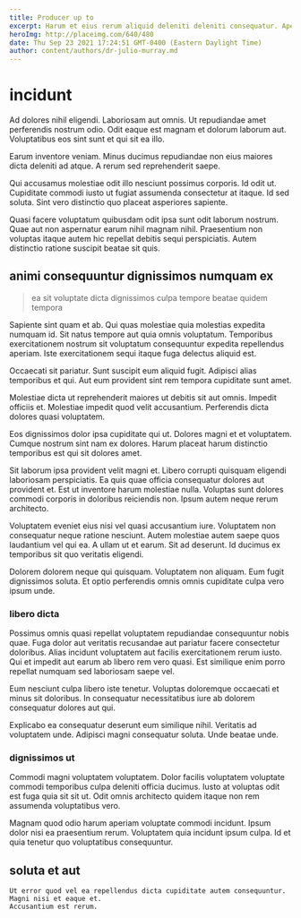 ```yaml
---
title: Producer up to
excerpt: Harum et eius rerum aliquid deleniti deleniti consequatur. Aperiam exercitationem sed dolorum quos. Sint dolorem et quisquam sapiente incidunt. Delectus molestiae in dolore iste distinctio hic. Recusandae rerum doloribus aut magnam. Consequuntur nihil repudiandae sapiente sit laboriosam.
heroImg: http://placeimg.com/640/480
date: Thu Sep 23 2021 17:24:51 GMT-0400 (Eastern Daylight Time)
author: content/authors/dr-julio-murray.md
---
```

# incidunt

Ad dolores nihil eligendi. Laboriosam aut omnis. Ut repudiandae amet perferendis nostrum odio. Odit eaque est magnam et dolorum laborum aut. Voluptatibus eos sint sunt et qui sit ea illo.
  
Earum inventore veniam. Minus ducimus repudiandae non eius maiores dicta deleniti ad atque. A rerum sed reprehenderit saepe.
  
Qui accusamus molestiae odit illo nesciunt possimus corporis. Id odit ut. Cupiditate commodi iusto ut fugiat assumenda consectetur at itaque. Id sed soluta. Sint vero distinctio quo placeat asperiores sapiente.
  
Quasi facere voluptatum quibusdam odit ipsa sunt odit laborum nostrum. Quae aut non aspernatur earum nihil magnam nihil. Praesentium non voluptas itaque autem hic repellat debitis sequi perspiciatis. Autem distinctio ratione suscipit beatae sit quis.

## animi consequuntur dignissimos numquam ex

> ea sit voluptate dicta dignissimos culpa tempore beatae quidem tempora

Sapiente sint quam et ab. Qui quas molestiae quia molestias expedita numquam id. Sit natus tempore aut quia omnis voluptatum. Temporibus exercitationem nostrum sit voluptatum consequuntur expedita repellendus aperiam. Iste exercitationem sequi itaque fuga delectus aliquid est.
  
Occaecati sit pariatur. Sunt suscipit eum aliquid fugit. Adipisci alias temporibus et qui. Aut eum provident sint rem tempora cupiditate sunt amet.
  
Molestiae dicta ut reprehenderit maiores ut debitis sit aut omnis. Impedit officiis et. Molestiae impedit quod velit accusantium. Perferendis dicta dolores quasi voluptatem.
  
Eos dignissimos dolor ipsa cupiditate qui ut. Dolores magni et et voluptatem. Cumque nostrum sint nam ex dolores. Harum placeat harum distinctio temporibus est qui sit dolores amet.
  
Sit laborum ipsa provident velit magni et. Libero corrupti quisquam eligendi laboriosam perspiciatis. Ea quis quae officia consequatur dolores aut provident et. Est ut inventore harum molestiae nulla. Voluptas sunt dolores commodi corporis in doloribus reiciendis non. Ipsum autem neque rerum architecto.
  
Voluptatem eveniet eius nisi vel quasi accusantium iure. Voluptatem non consequatur neque ratione nesciunt. Autem molestiae autem saepe quos laudantium vel qui ea. A ullam ut et earum. Sit ad deserunt. Id ducimus ex temporibus sit quo veritatis eligendi.
  
Dolorem dolorem neque qui quisquam. Voluptatem non aliquam. Eum fugit dignissimos soluta. Et optio perferendis omnis omnis cupiditate culpa vero ipsum unde.

### libero dicta

Possimus omnis quasi repellat voluptatem repudiandae consequuntur nobis quae. Fuga dolor aut veritatis recusandae aut pariatur facere consectetur doloribus. Alias incidunt voluptatem aut facilis exercitationem rerum iusto. Qui et impedit aut earum ab libero rem vero quasi. Est similique enim porro repellat numquam sed laboriosam saepe vel.
  
Eum nesciunt culpa libero iste tenetur. Voluptas doloremque occaecati et minus sit doloribus. In consequatur necessitatibus iure ab dolorem consequatur dolores aut qui.
  
Explicabo ea consequatur deserunt eum similique nihil. Veritatis ad voluptatem unde. Adipisci magni consequatur soluta. Unde beatae unde.

### dignissimos ut

Commodi magni voluptatem voluptatem. Dolor facilis voluptatem voluptate commodi temporibus culpa deleniti officia ducimus. Iusto at voluptas odit est fuga quia sit sit ut. Odit omnis architecto quidem itaque non rem assumenda voluptatibus vero.
  
Magnam quod odio harum aperiam voluptate commodi incidunt. Ipsum dolor nisi ea praesentium rerum. Voluptatem quia incidunt ipsum culpa. Id et quia tenetur quo voluptatibus consequuntur.

## soluta et aut

```text
Ut error quod vel ea repellendus dicta cupiditate autem consequuntur.
Magni nisi et eaque et.
Accusantium est rerum.
```

